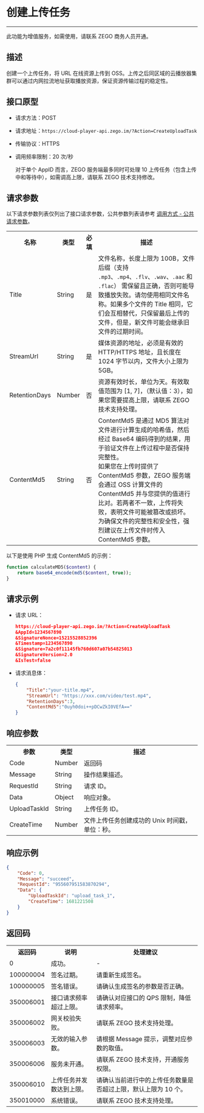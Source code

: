 
# 创建上传任务

- - -

<Note title="说明">

此功能为增值服务，如需使用，请联系 ZEGO 商务人员开通。
</Note>

## 描述

创建一个上传任务，将 URL 在线资源上传到 OSS。上传之后同区域的云播放器集群可以通过内网拉流地址获取播放资源，保证资源传输过程的稳定性。

## 接口原型
- 请求方法：POST
- 请求地址：`https://cloud-player-api.zego.im/?Action=CreateUploadTask`
- 传输协议：HTTPS
- 调用频率限制：20 次/秒
  <Note title="说明">

  对于单个 AppID 而言，ZEGO 服务端最多同时可处理 10 上传任务（包含上传中和等待中），如需调高上限，请联系 ZEGO 技术支持修改。
  </Note>

## 请求参数

以下请求参数列表仅列出了接口请求参数，公共参数列表请参考 [调用方式 - 公共请求参数](./APIs%20method.mdx#21-公共请求参数)。

<table>
  
<tbody><tr>
<th>名称</th>
<th>类型</th>
<th>必填</th>
<th>描述</th>
</tr>
<tr>
<td>Title</td>
<td>String</td>
<td>是</td>
<td>文件名称，长度上限为 100B，文件后缀（支持 <code>.mp3</code>、<code>.mp4</code>、<code>.flv</code>、<code>.wav</code>、<code>.aac</code> 和 <code>.flac</code>） 需保留且正确，否则可能导致播放失败。<Warning title="Warning">请勿使用相同文件名称。如果多个文件的 Title 相同，它们会互相替代，只保留最后上传的文件，但是，新文件可能会继承旧文件的过期时间。</Warning></td>
</tr>
<tr>
<td>StreamUrl</td>
<td>String</td>
<td>是</td>
<td>媒体资源的地址，必须是有效的 HTTP/HTTPS 地址，且长度在 1024 字节以内，文件大小上限为 5GB。</td>
</tr>
<tr>
<td>RetentionDays</td>
<td>Number</td>
<td>否</td>
<td>资源有效时长，单位为天。有效取值范围为 [1, 7]，（默认值：3），如果您需要提高上限，请联系 ZEGO 技术支持处理。</td>
</tr>
<tr>
<td>ContentMd5</td>
<td>String</td>
<td>否</td>
<td>ContentMd5 是通过 MD5 算法对文件进行计算生成的哈希值，然后经过 Base64 编码得到的结果，用于验证文件在上传过程中是否保持完整性。<br />如果您在上传时提供了 ContentMd5 参数，ZEGO 服务端会通过 OSS 计算文件的 ContentMd5 并与您提供的值进行比对。若两者不一致，上传将失败，表明文件可能被篡改或损坏。<br />为确保文件的完整性和安全性，强烈建议在上传文件时传入 ContentMd5 参数。</td>
</tr>
</tbody></table>

以下是使用 PHP 生成 ContentMd5 的示例：
```PHP
function calculateMD5($content) {
    return base64_encode(md5($content, true));
}
```
## 请求示例


- 请求 URL：
    ```json
    https://cloud-player-api.zego.im/?Action=CreateUploadTask
    &AppId=1234567890
    &SignatureNonce=15215528852396
    &Timestamp=1234567890
    &Signature=7a2c0f11145fb760d607a07b54825013
    &SignatureVersion=2.0
    &IsTest=false
    ```

- 请求消息体：
    ```json
    {
        "Title":"your-title.mp4",
        "StreamUrl": "https://xxx.com/video/test.mp4",
        "RetentionDays":3,
        "ContentMd5":"0uyh0doi++pDCwZkI0VEfA=="
    }
    ```

## 响应参数

<table class="collapsible-table" >
  
<tbody><tr data-row-level="1">
<th>参数</th>
<th>类型</th>
<th>描述</th>
</tr>
<tr data-row-level="2">
<td>Code</td>
<td>Number</td>
<td>返回码</td>
</tr>
<tr data-row-level="3">
<td>Message</td>
<td>String</td>
<td>操作结果描述。</td>
</tr>
<tr data-row-level="4">
<td>RequestId</td>
<td>String</td>
<td>请求 ID。</td>
</tr>
<tr data-row-level="5" data-row-child="true">
<td>Data</td>
<td>Object</td>
<td>响应对象。</td>
</tr>
<tr data-row-level="5-1">
<td>UploadTaskId</td>
<td>String</td>
<td>上传任务 ID。</td>
</tr>
<tr data-row-level="5-2">
<td>CreateTime</td>
<td>Number</td>
<td>文件上传任务创建成功的 Unix 时间戳，单位：秒。</td>
</tr>
</tbody></table>

## 响应示例

```json
{
    "Code": 0,
    "Message": "succeed",
    "RequestId": "955607951583870294",
    "Data": {
        "UploadTaskId": "upload_task_1",
        "CreateTime": 1681221508
    }
}
```

## 返回码

<table>
  
<tbody><tr>
<th>返回码</th>
<th>说明</th>
<th>处理建议</th>
</tr>
<tr>
<td>0</td>
<td>成功。</td>
<td>-</td>
</tr>
<tr>
<td>100000004</td>
<td>签名过期。</td>
<td>请重新生成签名。</td>
</tr>
<tr>
<td>100000005</td>
<td>签名错误。</td>
<td>请确认生成签名的参数是否正确。</td>
</tr>
<tr>
<td>350006001</td>
<td>接口请求频率超过上限。</td>
<td>请确认对应接口的 QPS 限制，降低请求频率。</td>
</tr>
<tr>
<td>350006002</td>
<td>网关校验失败。</td>
<td>请联系 ZEGO 技术支持处理。</td>
</tr>
<tr>
<td>350006003</td>
<td>无效的输入参数。</td>
<td>请根据 Message 提示，调整对应参数的取值。</td>
</tr>
<tr>
<td>350006006</td>
<td>服务未开通。</td>
<td>请联系 ZEGO 技术支持，开通服务权限。</td>
</tr>
<tr>
<td>350006010</td>
<td>上传任务并发数达到上限。</td>
<td>请确认当前进行中的上传任务数量是否超过上限，默认上限为 10 个。</td>
</tr>
<tr>
<td>350010000</td>
<td>系统错误。</td>
<td>请联系 ZEGO 技术支持处理。</td>
</tr>
</tbody></table>
